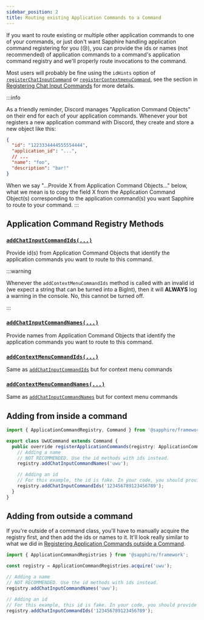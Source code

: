 ```yaml
---
sidebar_position: 2
title: Routing existing Application Commands to a Command
---
```


If you want to route existing or multiple other application commands to one of your commands, or just don't want
Sapphire handling application command registering for you (😢), you can provide the ids or names (not recommended) of
application commands to a command's application command registry and we'll properly route invocations to the command.

Most users will probably be fine using the `idHints` option of [`registerChatInputCommand`][rcic] or
[`registerContextmenuCommand`][rcmc], see the section in [Registering Chat Input Commands][idhints] for more details.

:::info

As a friendly reminder, Discord manages "Application Command Objects" on their end for each of your application
commands. Whenever your bot registers a new application command with Discord, they create and store a new object like
this:

```json
{
  "id": "1223334444555554444",
  "application_id": "...",
  // ...
  "name": "foo",
  "description": "bar!"
}
```

When we say "...Provide X from Application Command Objects..." below, what we mean is to copy the field X from the
Application Command Object(s) corresponding to the application command(s) you want Sapphire to route to your command.
:::

## Application Command Registry Methods

### [`addChatInputCommandIds(...)`][addchatinputcommandids]

Provide id(s) from Application Command Objects that identify the application commands you want to route to this command.

:::warning

Whenever the `addContextMenuCommandIds` method is called with an invalid id (we expect a string that can be turned into
a BigInt), then it will **ALWAYS** log a warning in the console. No, this cannot be turned off.

:::

### [`addChatInputCommandNames(...)`][addchatinputcommandnames]

Provide names from Application Command Objects that identify the application commands you want to route to this command.

### [`addContextMenuCommandIds(...)`][addcontextmenucommandids]

Same as [`addChatInputCommandIds`][addchatinputcommandids] but for context menu commands

### [`addContextMenuCommandNames(...)`][addcontextmenucommandnames]

Same as [`addChatInputCommandNames`][addchatinputcommandnames] but for context menu commands

## Adding from inside a command

```typescript ts2esm2cjs
import { ApplicationCommandRegistry, Command } from '@sapphire/framework';

export class UwUCommand extends Command {
  public override registerApplicationCommands(registry: ApplicationCommandRegistry) {
    // Adding a name
    // NOT RECOMMENDED. Use the id methods with ids instead.
    registry.addChatInputCommandNames('uwu');

    // Adding an id
    // For this example, the id is fake. In your code, you should provide valid ids.
    registry.addChatInputCommandIds('123456789123456789');
  }
}
```

## Adding from outside a command

If you're outside of a command class, you'll have to manually acquire the registry first, and then add the ids or names
to it. It'll look really similar to what we did in [Registering Application Commands outside a
Command][registering-outside-command-class].

```typescript ts2esm2cjs
import { ApplicationCommandRegistries } from '@sapphire/framework';

const registry = ApplicationCommandRegistries.acquire('uwu');

// Adding a name
// NOT RECOMMENDED. Use the id methods with ids instead.
registry.addChatInputCommandNames('uwu');

// Adding an id
// For this example, this id is fake. In your code, you should provide valid ids.
registry.addChatInputCommandIds('123456789123456789');
```

[addchatinputcommandids]:
  ../../../../Documentation/api-framework/classes/ApplicationCommandRegistry#addchatinputcommandids
[addchatinputcommandnames]:
  ../../../../Documentation/api-framework/classes/ApplicationCommandRegistry#addchatinputcommandnames
[addcontextmenucommandnames]:
  ../../../../Documentation/api-framework/classes/ApplicationCommandRegistry#addcontextmenucommandnames
[addcontextmenucommandids]:
  ../../../../Documentation/api-framework/classes/ApplicationCommandRegistry#addcontextmenucommandids
[idhints]: ../registering-chat-input-commands#idhints
[rcic]: ../../../../Documentation/api-framework/classes/ApplicationCommandRegistry#registerchatinputcommand
[rcmc]: ../../../../Documentation/api-framework/classes/ApplicationCommandRegistry#registercontextmenucommand
[registering-outside-command-class]: ./registering-application-commands-outside-a-command.mdx
